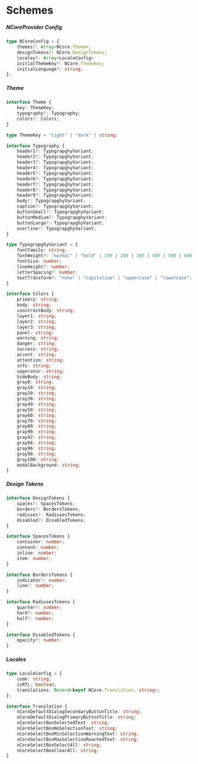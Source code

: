 
<Meta title="Docs/Getting Started/Schemes" />

# Schemes

##### NCoreProvider Config

```ts
type NCoreConfig = {
    themes?: Array<NCore.Theme>;
    designTokens?: NCore.DesignTokens;
    locales?: Array<LocaleConfig>
    initialThemeKey?: NCore.ThemeKey;
    initialLanguage?: string;
};
```

##### Theme

```ts
interface Theme {
    key: ThemeKey;
    typography?: Typography;
    colors?: Colors;
}

type ThemeKey = "light" | "dark" | string;

interface Typography {
    header1?: TypograpghyVariant;
    header2?: TypograpghyVariant;
    header3?: TypograpghyVariant;
    header4?: TypograpghyVariant;
    header5?: TypograpghyVariant;
    header6?: TypograpghyVariant;
    header7?: TypograpghyVariant;
    header8?: TypograpghyVariant;
    header9?: TypograpghyVariant;
    body?: TypograpghyVariant;
    caption?: TypograpghyVariant;
    buttonSmall?: TypograpghyVariant;
    buttonMedium?: TypograpghyVariant;
    buttonLarge?: TypograpghyVariant;
    overline?: TypograpghyVariant;
}

type TypograpghyVariant = {
    fontFamily: string;
    fontWeight?: "normal" | "bold" | 100 | 200 | 300 | 400 | 500 | 600 | 700 | 800 | 900;
    fontSize: number;
    lineHeight?: number;
    letterSpacing?: number;
    textTransform?: "none" | "capitalize" | "uppercase" | "lowercase";
}

interface Colors {
    primary: string;
    body: string;
    constrastBody: string;
    layer1: string;
    layer2: string;
    layer3: string;
    panel: string;
    warning: string;
    danger: string;
    success: string;
    accent: string;
    attention: string;
    info: string;
    seperator: string;
    hideBody: string;
    gray0: string;
    gray10: string;
    gray20: string;
    gray30: string;
    gray40: string;
    gray50: string;
    gray60: string;
    gray70: string;
    gray80: string;
    gray90: string;
    gray92: string;
    gray94: string;
    gray96: string;
    gray98: string;
    gray100: string;
    modalBackground: string;
}
```

##### Design Tokens

```ts
interface DesignTokens {
    spaces?: SpacesTokens;
    borders?: BordersTokens;
    radiuses?: RadiusesTokens;
    disabled?: DisabledTokens;
}

interface SpacesTokens {
    container: number;
    content: number;
    inline: number;
    item: number;
}

interface BordersTokens {
    indicator?: number;
    line?: number;
}

interface RadiusesTokens {
    quarter?: number;
    hard?: number;
    half?: number;
}

interface DisabledTokens {
    opacity?: number;
}
```

##### Locales

```ts
type LocaleConfig = {
    code: string;
    isRTL: boolean;
    translations: Record<keyof NCore.Translation, string>;
};

interface Translation {
    nCoreDefaultDialogSecondaryButtonTitle: string;
    nCoreDefaultDialogPrimaryButtonTitle: string;
    nCoreSelectBoxSelectedText: string;
    nCoreSelectBoxNoSelectionText: string;
    nCoreSelectBoxMinSelectionWarningText: string;
    nCoreSelectBoxMaxSelectionReachedText: string;
    nCoreSelectBoxSelectAll: string;
    nCoreSelectBoxClearAll: string;
}
```
